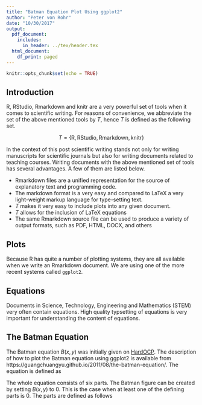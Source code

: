 ```yaml
---
title: "Batman Equation Plot Using ggplot2"
author: "Peter von Rohr"
date: "10/30/2017"
output:
  pdf_document:
    includes:
      in_header: ../tex/header.tex
  html_document:
    df_print: paged
---
```


```r
knitr::opts_chunk$set(echo = TRUE)
```

## Introduction
R, RStudio, Rmarkdown and knitr are a very powerful set of tools when it comes to scientific writing. For reasons of convenience, we abbreviate the set of the above mentioned tools by $T$, hence $T$ is defined as the following set.

$$T = \{\text{R},\text{RStudio},\text{Rmarkdown},\text{knitr} \}$$

In the context of this post scientific writing stands not only for writing manuscripts for scientific journals but also for writing documents related to teaching courses. Writing documents with the above mentioned set of tools has several advantages. A few of them are listed below.

* Rmarkdown files are a unified representation for the source of explanatory text and programming code. 
* The markdown format is a very easy and compared to LaTeX a very light-weight markup language for type-setting text.
* $T$ makes it very easy to include plots into any given document.
* $T$ allows for the inclusion of LaTeX equations
* The same Rmarkdown source file can be used to produce a variety of output formats, such as PDF, HTML, DOCX, and others


## Plots
Because R has quite a number of plotting systems, they are all available when we write an Rmarkdown document. We are using one of the more recent systems called `ggplot2`. 


## Equations
Documents in Science, Technology, Engineering and Mathematics (STEM) very often contain equations. High quality typsetting of equations is very important for understanding the content of equations. 

## The Batman Equation
The Batman equation $B(x,y)$ was initially given on [HardOCP](http://www.hardocp.com/news/2011/07/29/batman_equation/). The description of how to plot the Batman equation using ggplot2 is available from https://guangchuangyu.github.io/2011/08/the-batman-equation/. The equation is defined as

\begin{IEEEeqnarray}{rCl}
B(x,y) &=& r(x,y) \cdot s(x,y) \cdot t(x,y) \cdot u(x,y) \cdot v(x,y) \cdot w(x,y)
\end{IEEEeqnarray}

The whole equation consists of six parts. The Batman figure can be created by setting $B(x,y)$ to $0$. This is the case when at least one of the defining parts is $0$. The parts are defined as follows

\begin{IEEEeqnarray}{rCl}
r(x,y) &=& (\frac{x}{7})^2 \cdot \sqrt{\frac{||x|-3|}{(|x|-3)}}+ (\frac{y}{3})^2 \cdot \sqrt{\frac{|y+3 \cdot \frac{\sqrt{33}}{7}|}{y+3 \cdot \frac{\sqrt{33}}{7}}}-1)
\end{IEEEeqnarray}

\begin{IEEEeqnarray}{rCl}
s(x,y) &=& (|\frac{x}{2}|-((3 \cdot \frac{\sqrt{33}-7)}{112}) \cdot x^2-3+\sqrt{1-(||x|-2|-1)^2}-y) 
\end{IEEEeqnarray}

\begin{IEEEeqnarray}{rCl}
t(x,y) = (9 \cdot \sqrt{\frac{|(|x|-1) \cdot (|x|-0.75)|}{((1-|x|)*(|x|-0.75))}}-8 \cdot |x|-y)
\end{IEEEeqnarray}

\begin{IEEEeqnarray}{rCl}
u(x,y) = (3 \cdot |x|+0.75 \cdot \sqrt{\frac{|(|x|-0.75) \cdot (|x|-0.5)|}{((0.75-|x|) \cdot (|x|-0.5))}}-y)
\end{IEEEeqnarray}

\begin{IEEEeqnarray}{rCl}
v(x,y) &=& (2.25 \cdot \sqrt{\frac{|(x-0.5) \cdot (x+0.5)|}{((0.5-x) \cdot (0.5+x))}}-y) 
\end{IEEEeqnarray}

\begin{IEEEeqnarray}{rCl}
w(x,y) &=& (\frac{6 \cdot \sqrt{10}}{7}+(1.5-0.5 \cdot |x|) \cdot  \sqrt{\frac{||x|-1|}{|x|-1}}-(\frac{6 \cdot \sqrt{10}}{14}) \cdot \sqrt{4-(|x|-1)^2}-y)
\end{IEEEeqnarray}


